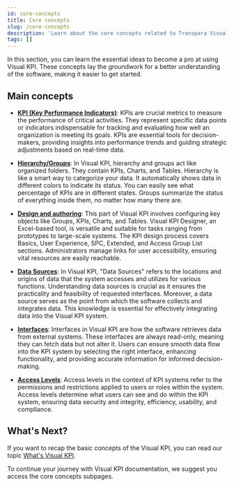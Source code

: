 ```yaml
---
id: core-concepts
title: Core concepts
slug: /core-concepts
description: 'Learn about the core concepts related to Transpara Visual KPI.'
tags: []
---
```


In this section, you can learn the essential ideas to become a pro at using Visual KPI. These concepts lay the groundwork for a better understanding of the software, making it easier to get started.

## Main concepts 

- **[KPI (Key Performance Indicators)](./core-concepts/kpi)**: KPIs are crucial metrics to measure the performance of critical activities. They represent specific data points or indicators indispensable for tracking and evaluating how well an organization is meeting its goals. KPIs are essential tools for decision-makers, providing insights into performance trends and guiding strategic adjustments based on real-time data. 

- **[Hierarchy/Groups](./core-concepts/hierarchy)**: In Visual KPI, hierarchy and groups act like organized folders. They contain KPIs, Charts, and Tables. Hierarchy is like a smart way to categorize your data. It automatically shows data in different colors to indicate its status. You can easily see what percentage of KPIs are in different states. Groups summarize the status of everything inside them, no matter how many there are. 

- **[Design and authoring](./core-concepts/design)**: This part of Visual KPI involves configuring key objects like Groups, KPIs, Charts, and Tables. Visual KPI Designer, an Excel-based tool, is versatile and suitable for tasks ranging from prototypes to large-scale systems. The KPI design process covers Basics, User Experience, SPC, Extended, and Access Group List sections. Administrators manage links for user accessibility, ensuring vital resources are easily reachable.

- **[Data Sources](./core-concepts/data-sources)**: In Visual KPI, "Data Sources" refers to the locations and origins of data that the system accesses and utilizes for various functions. Understanding data sources is crucial as it ensures the practicality and feasibility of requested interfaces. Moreover, a data source serves as the point from which the software collects and integrates data. This knowledge is essential for effectively integrating data into the Visual KPI system. 


-  **[Interfaces](./core-concepts/interfaces)**:  Interfaces in Visual KPI are how the software retrieves data from external systems. These interfaces are always read-only, meaning they can fetch data but not alter it. Users can ensure smooth data flow into the KPI system by selecting the right interface, enhancing functionality, and providing accurate information for informed decision-making.

-  **[Access Levels](./core-concepts/access-level)**: Access levels in the context of KPI systems refer to the permissions and restrictions applied to users or roles within the system. Access levels determine what users can see and do within the KPI system, ensuring data security and integrity, efficiency, usability, and compliance.

## What's Next?

If you want to recap the basic concepts of the Visual KPI, you can read our topic [What's Visual KPI](./).

To continue your journey with Visual KPI documentation, we suggest you access the core concepts subpages.
